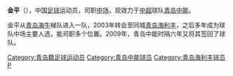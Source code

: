 {{Football player infobox
| playername = 金平
| image =
| fullname = 金平
| height = {{height|m=1.76}}
| nickname =
| dateofbirth = {{Birth date and age|year=1983|month=1|day=11}}
| cityofbirth = [[山东|山东]][[青岛|青岛]]
| countryofbirth = {{CHN}}
| currentclub = {{flagicon|CHN}}[[青岛中能|青岛中能]]
| clubnumber = 11
| position = [[中场|中场]]
| youthyears = 1997-?
| youthclubs = [[青岛海牛|青岛海牛]]
| years = ?-2002年<br/>2003-2008年<br/>2009-
| clubs = [[青岛海牛|青岛海牛/颐中/哈德门]]<br/>[[青岛海利丰|青岛海利丰]]<br/>[[青岛中能|青岛中能]]
| caps(goals) =
}}
'''金平'''（{{bd|1983年|1月11日|catIdx=J}}），中国[[足球|足球]]运动员，司职[[中场|中场]]，现效力于[[中超|中超]]球队[[青岛中能|青岛中能]]。

金平从[[青岛海牛|青岛海牛]]梯队进入一队，2003年转会至同城[[青岛海利丰|青岛海利丰]]，之后多年成为球队中场主要人选，能司职多个位置。2009年，青岛中能时隔六年又将其签回了球队。

{{2009年青岛中能名单}}
{{中国足球运动员小作品}}
{{DEFAULTSORT:JIN Ping}}
[[Category:青岛籍足球运动员|Category:青岛籍足球运动员]]
[[Category:青岛中能球员|Category:青岛中能球员]]
[[Category:青岛海利丰球员|Category:青岛海利丰球员]]
[[Category:金姓|P]]